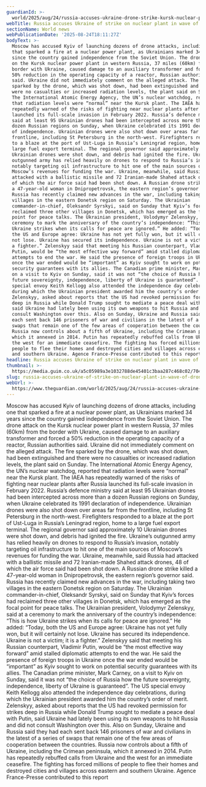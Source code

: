 ```yaml
---
guardianId: >-
  world/2025/aug/24/russia-accuses-ukraine-drone-strike-kursk-nuclear-power-plant
webTitle: Russia accuses Ukraine of strike on nuclear plant in wave of drone attacks
sectionName: World news
webPublicationDate: '2025-08-24T18:11:27Z'
bodyText: >-
  Moscow has accused Kyiv of launching dozens of drone attacks, including one
  that sparked a fire at a nuclear power plant, as Ukrainians marked 34 years
  since the country gained independence from the Soviet Union. The drone attack
  on the Kursk nuclear power plant in western Russia, 37 miles (60km) from the
  border with Ukraine, caused damage to an auxiliary transformer and forced a
  50% reduction in the operating capacity of a reactor, Russian authorities
  said. Ukraine did not immediately comment on the alleged attack. The fire
  sparked by the drone, which was shot down, had been extinguished and there
  were no casualties or increased radiation levels, the plant said on Sunday.
  The International Atomic Energy Agency, the UN’s nuclear watchdog, reported
  that radiation levels were “normal” near the Kursk plant. The IAEA has
  repeatedly warned of the risks of fighting near nuclear plants after Russia
  launched its full-scale invasion in February 2022. Russia’s defence ministry
  said at least 95 Ukrainian drones had been intercepted across more than a
  dozen Russian regions on Sunday, when Ukraine celebrated its 1991 declaration
  of independence. Ukrainian drones were also shot down over areas far from the
  frontline, including St Petersburg in the north-west. Firefighters responded
  to a blaze at the port of Ust-Luga in Russia’s Leningrad region, home to a
  large fuel export terminal. The regional governor said approximately 10
  Ukrainian drones were shot down, and debris had ignited the fire. Ukraine’s
  outgunned army has relied heavily on drones to respond to Russia’s invasion,
  notably targeting oil infrastructure to hit one of the main sources of
  Moscow’s revenues for funding the war. Ukraine, meanwhile, said Russia had
  attacked with a ballistic missile and 72 Iranian-made Shahed attack drones, 48
  of which the air force said had been shot down. A Russian drone strike killed
  a 47-year-old woman in Dnipropetrovsk, the eastern region’s governor said.
  Russia has recently claimed new advances in the war, including taking two
  villages in the eastern Donetsk region on Saturday. The Ukrainian
  commander-in-chief, Oleksandr Syrskyi, said on Sunday that Kyiv’s forces had
  reclaimed three other villages in Donetsk, which has emerged as the focal
  point for peace talks. The Ukrainian president, Volodymyr Zelenskyy, said at a
  ceremony to mark the anniversary of the country’s independence: “This is how
  Ukraine strikes when its calls for peace are ignored.” He added: “Today, both
  the US and Europe agree: Ukraine has not yet fully won, but it will certainly
  not lose. Ukraine has secured its independence. Ukraine is not a victim; it is
  a fighter.” Zelenskyy said that meeting his Russian counterpart, Vladimir
  Putin, would be “the most effective way forward” amid stalled diplomatic
  attempts to end the war. He said the presence of foreign troops in Ukraine
  once the war ended would be “important” as Kyiv sought to work on potential
  security guarantees with its allies. The Canadian prime minister, Mark Carney,
  on a visit to Kyiv on Sunday, said it was not “the choice of Russia how the
  future sovereignty, independence, liberty of Ukraine is guaranteed”. The US
  special envoy Keith Kellogg also attended the independence day celebrations,
  during which the Ukrainian president awarded him the country’s order of merit.
  Zelenskyy, asked about reports that the US had revoked permission for strikes
  deep in Russia while Donald Trump sought to mediate a peace deal with Putin,
  said Ukraine had lately been using its own weapons to hit Russia and did not
  consult Washington over this. Also on Sunday, Ukraine and Russia said they had
  each sent back 146 prisoners of war and civilians in the latest of a series of
  swaps that remain one of the few areas of cooperation between the countries.
  Russia now controls about a fifth of Ukraine, including the Crimean peninsula,
  which it annexed in 2014. Putin has repeatedly rebuffed calls from Ukraine and
  the west for an immediate ceasefire. The fighting has forced millions of
  people to flee their homes and destroyed cities and villages across eastern
  and southern Ukraine. Agence France-Presse contributed to this report
headline: Russia accuses Ukraine of strike on nuclear plant in wave of drone attacks
thumbnail: >-
  https://media.guim.co.uk/a5c05989a3e1032788de45401c3baa287c468c02/704_794_2408_1928/500.jpg
slug: russia-accuses-ukraine-of-strike-on-nuclear-plant-in-wave-of-drone-attacks
webUrl: >-
  https://www.theguardian.com/world/2025/aug/24/russia-accuses-ukraine-drone-strike-kursk-nuclear-power-plant
---
```

Moscow has accused Kyiv of launching dozens of drone attacks, including one that sparked a fire at a nuclear power plant, as Ukrainians marked 34 years since the country gained independence from the Soviet Union. The drone attack on the Kursk nuclear power plant in western Russia, 37 miles (60km) from the border with Ukraine, caused damage to an auxiliary transformer and forced a 50% reduction in the operating capacity of a reactor, Russian authorities said. Ukraine did not immediately comment on the alleged attack. The fire sparked by the drone, which was shot down, had been extinguished and there were no casualties or increased radiation levels, the plant said on Sunday. The International Atomic Energy Agency, the UN’s nuclear watchdog, reported that radiation levels were “normal” near the Kursk plant. The IAEA has repeatedly warned of the risks of fighting near nuclear plants after Russia launched its full-scale invasion in February 2022. Russia’s defence ministry said at least 95 Ukrainian drones had been intercepted across more than a dozen Russian regions on Sunday, when Ukraine celebrated its 1991 declaration of independence. Ukrainian drones were also shot down over areas far from the frontline, including St Petersburg in the north-west. Firefighters responded to a blaze at the port of Ust-Luga in Russia’s Leningrad region, home to a large fuel export terminal. The regional governor said approximately 10 Ukrainian drones were shot down, and debris had ignited the fire. Ukraine’s outgunned army has relied heavily on drones to respond to Russia’s invasion, notably targeting oil infrastructure to hit one of the main sources of Moscow’s revenues for funding the war. Ukraine, meanwhile, said Russia had attacked with a ballistic missile and 72 Iranian-made Shahed attack drones, 48 of which the air force said had been shot down. A Russian drone strike killed a 47-year-old woman in Dnipropetrovsk, the eastern region’s governor said. Russia has recently claimed new advances in the war, including taking two villages in the eastern Donetsk region on Saturday. The Ukrainian commander-in-chief, Oleksandr Syrskyi, said on Sunday that Kyiv’s forces had reclaimed three other villages in Donetsk, which has emerged as the focal point for peace talks. The Ukrainian president, Volodymyr Zelenskyy, said at a ceremony to mark the anniversary of the country’s independence: “This is how Ukraine strikes when its calls for peace are ignored.” He added: “Today, both the US and Europe agree: Ukraine has not yet fully won, but it will certainly not lose. Ukraine has secured its independence. Ukraine is not a victim; it is a fighter.” Zelenskyy said that meeting his Russian counterpart, Vladimir Putin, would be “the most effective way forward” amid stalled diplomatic attempts to end the war. He said the presence of foreign troops in Ukraine once the war ended would be “important” as Kyiv sought to work on potential security guarantees with its allies. The Canadian prime minister, Mark Carney, on a visit to Kyiv on Sunday, said it was not “the choice of Russia how the future sovereignty, independence, liberty of Ukraine is guaranteed”. The US special envoy Keith Kellogg also attended the independence day celebrations, during which the Ukrainian president awarded him the country’s order of merit. Zelenskyy, asked about reports that the US had revoked permission for strikes deep in Russia while Donald Trump sought to mediate a peace deal with Putin, said Ukraine had lately been using its own weapons to hit Russia and did not consult Washington over this. Also on Sunday, Ukraine and Russia said they had each sent back 146 prisoners of war and civilians in the latest of a series of swaps that remain one of the few areas of cooperation between the countries. Russia now controls about a fifth of Ukraine, including the Crimean peninsula, which it annexed in 2014. Putin has repeatedly rebuffed calls from Ukraine and the west for an immediate ceasefire. The fighting has forced millions of people to flee their homes and destroyed cities and villages across eastern and southern Ukraine. Agence France-Presse contributed to this report
